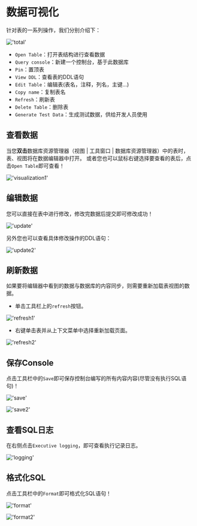 # 数据可视化

针对表的一系列操作，我们分别介绍下：

!['total'](/image/connection-manage/total.png)

- `Open Table`：打开表结构进行查看数据
- `Query console`：新建一个控制台，基于此数据库
- `Pin`：置顶表
- `View DDL`：查看表的DDL语句
- `Edit Table`：编辑表(表名，注释，列名，主键...)
- `Copy name`：复制表名
- `Refresh`：刷新表
- `Delete Table`：删除表
- `Generate Test Data`：生成测试数据，供给开发人员使用

## 查看数据

当您**双击**数据库资源管理器（视图 | 工具窗口 | 数据库资源管理器）中的表时，表、视图将在数据编辑器中打开。
或者您也可以鼠标右键选择要查看的表后，点击`Open Table`即可查看！

!['visualization1'](/image/connection-manage/visualization1.png)

## 编辑数据

您可以直接在表中进行修改，修改完数据后提交即可修改成功！

!['update'](/image/connection-manage/update.png)

另外您也可以查看具体修改操作的DDL语句：

!['update2'](/image/connection-manage/update2.png)


## 刷新数据

如果要将编辑器中看到的数据与数据库的内容同步，则需要重新加载表视图的数据。

- 单击工具栏上的`refresh`按钮。

!['refresh1'](/image/connection-manage/refresh1.png)

- 右键单击表并从上下文菜单中选择重新加载页面。

!['refresh2'](/image/connection-manage/refresh2.png)

## 保存Console

点击工具栏中的`Save`即可保存控制台编写的所有内容内容(尽管没有执行SQL语句)！

!['save'](/image/connection-manage/save.png)

!['save2'](/image/connection-manage/save2.png)

## 查看SQL日志

在右侧点击`Executive logging`，即可查看执行记录日志。

!['logging'](/image/connection-manage/logging.png)

## 格式化SQL

点击工具栏中的`Format`即可格式化SQL语句！

!['format'](/image/connection-manage/format.png)

!['format2'](/image/connection-manage/format2.png)


